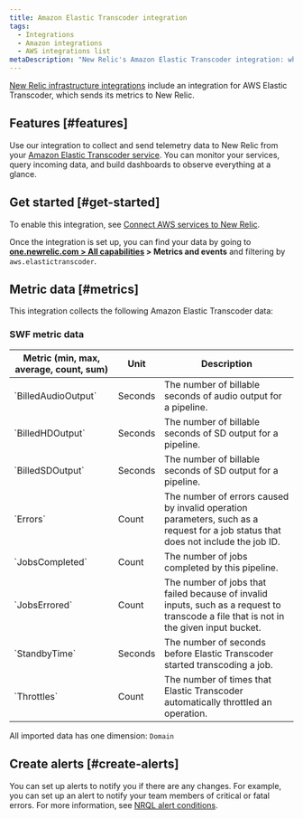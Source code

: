 ```yaml
---
title: Amazon Elastic Transcoder integration
tags:
  - Integrations
  - Amazon integrations
  - AWS integrations list
metaDescription: "New Relic's Amazon Elastic Transcoder integration: what data it reports and how to enable it."
---
```


[New Relic infrastructure integrations](/docs/infrastructure/integrations-getting-started/getting-started/introduction-infrastructure-integrations) include an integration for AWS Elastic Transcoder, which sends its metrics to New Relic.

## Features [#features]

Use our integration to collect and send telemetry data to New Relic from your [Amazon Elastic Transcoder service](https://aws.amazon.com/elastictranscoder/). You can monitor your services, query incoming data, and build dashboards to observe everything at a glance.

## Get started [#get-started]

To enable this integration, see [Connect AWS services to New Relic](/docs/infrastructure/amazon-integrations/connect/aws-metric-stream-setup).

Once the integration is set up, you can find your data by going to **[one.newrelic.com > All capabilities](https://one.newrelic.com/all-capabilities) > Metrics and events** and filtering by `aws.elastictranscoder`.

## Metric data [#metrics]

This integration collects the following Amazon Elastic Transcoder data:

### SWF metric data

<table>
  <thead>
    <tr>
      <th style={{ width: "220px" }}>
      Metric (min, max, average, count, sum)  
      </th>
      <th>
      Unit  
      </th>
      <th>
      Description
      </th>
    </tr>
  </thead>
    <tbody>
    <tr>
      <td>
      `BilledAudioOutput`
      </td>
      <td>
      Seconds
      </td>
      <td>
      The number of billable seconds of audio output for a pipeline.
      </td>
    </tr>
    <tr>
      <td>
      `BilledHDOutput`
      </td>
      <td>
      Seconds
      </td>
      <td>
      The number of billable seconds of SD output for a pipeline.
      </td>
    </tr>
    <tr>
      <td>
      `BilledSDOutput`
      </td>
      <td>
      Seconds
      </td>
      <td>
      The number of billable seconds of SD output for a pipeline.
      </td>
    </tr>
    <tr>
      <td>
      `Errors`
      </td>
      <td>
      Count
      </td>
      <td>
      The number of errors caused by invalid operation parameters, such as a request for a job status that does not include the job ID.
      </td>
    </tr>
    <tr>
      <td>
      `JobsCompleted`
      </td>
      <td>
      Count
      </td>
      <td>
      The number of jobs completed by this pipeline.
      </td>
    </tr>
    <tr>
      <td>
      `JobsErrored`
      </td>
      <td>
      Count
      </td>
      <td>
      The number of jobs that failed because of invalid inputs, such as a request to transcode a file that is not in the given input bucket.
      </td>
    </tr>
    <tr>
      <td>
      `StandbyTime`
      </td>
      <td>
      Seconds
      </td>
      <td>
      The number of seconds before Elastic Transcoder started transcoding a job.
      </td>
    </tr>
    <tr>
      <td>
      `Throttles`
      </td>
      <td>
      Count
      </td>
      <td>
      The number of times that Elastic Transcoder automatically throttled an operation.
      </td>
    </tr>
    </tbody>
</table>

All imported data has one dimension: `Domain`

## Create alerts [#create-alerts]

You can set up alerts to notify you if there are any changes. For example, you can set up an alert to notify your team members of critical or fatal errors. For more information, see [NRQL alert conditions](/docs/alerts-applied-intelligence/new-relic-alerts/get-started/your-first-nrql-condition).
